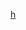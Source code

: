 <noinclude>
{{NoteTA
|G1=JP Show
}}
</noinclude>{{Navbox
 | name = 是枝裕和
 | title = [[是枝裕和]]執導電影作品
 | listclass = hlist
 | state = {{{state|autocollapse}}}
 |group1 = 1990年代
 |list1 = 
*[[幻之光]]（1995年）
*{{tsl|ja|ワンダフルライフ (映画)|下一站，天國！}}（1999年）
 |group2 = 2000年代
 |list2 = 
*{{tsl|ja|DISTANCE (映画)|這麼…遠，那麼近}}（2001年）
*[[無人知曉的夏日清晨]]（2004年）
*{{tsl|ja|花よりもなほ|花之武者}}（2006年）
*[[橫山家之味]]（2008年）
*[[空氣人形]]（2009年）
 |group3 = 2010年代
 |list3 = 
*[[奇蹟 (2011年電影)|奇蹟]]（2011年）
*[[誰調換了我的父親]]（2013年）
*[[海街日記 (電影)|海街日記]]（2015年）
*[[比海更深]]（2016年）
*[[第三度殺人]]（2017年）
*[[小偷家族]]（2018年）
*{{le|真實 (電影)|The Truth (2019 film)|真實}}（2019）
 |group4 = 2020年代
 |list4 = 
*[[Broker]]（2022）
}}<noinclude>
{{collapsible option}}
[[Category:日本電影導演模板|h]]
</noinclude>